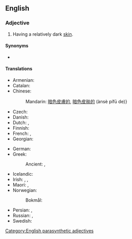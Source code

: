 ==English==

===Adjective===
{{en-adj|head=[[dark]]-[[skinned]]}}

# Having a relatively dark [[skin]].

====Synonyms====
* {{l|en|swarthy}}

====Translations====
{{trans-top|having dark skin}}
* Armenian: {{t+|hy|թուխ}}
* Catalan: {{t|ca|bru}}
* Chinese:
*: Mandarin: [[暗色]][[皮膚]][[的]], [[暗色]][[皮肤]][[的]] (ànsè pífū de)}
* Czech: {{t+|cs|snědý|m}}
* Danish: {{t|da|mørklødet}}
* Dutch: {{t|nl|donkerhuidig}}, {{t+|nl|donker}}
* Finnish: {{t+|fi|tummaihoinen}}
* French: {{t+|fr|basané|m}}, {{t+|fr|bronzé|m}}
* Georgian: {{t|ka|მუქი}}
{{trans-mid}}
* German: {{t+|de|dunkelhäutig}}
* Greek:
*: Ancient: {{t|grc|ὀρφνός}}, {{t|grc|περκνός}}
* Icelandic: {{t|is|hörundsdökkur}}
* Irish: {{t|ga|coirtithe}}, {{t|ga|dubh sa chraiceann}}, {{t|ga|dorcha sa chraiceann}}
* Maori: {{t|mi|kiri waitutu}}, {{t|mi|kirimangu}}
* Norwegian:
*: Bokmål: {{t|nb|mørkhudet}}
* Persian: {{t|fa|سیاه‌چرده|tr=siyâh-čorde|sc=fa-Arab}}, {{t+|fa|اسمر|tr=asmar|sc=fa-Arab}}
* Russian: {{t+|ru|темноко́жий}}, {{t+|ru|сму́глый}}
* Swedish: {{t+|sv|mörkhyad}}
{{trans-bottom}}

[[Category:English parasynthetic adjectives]]